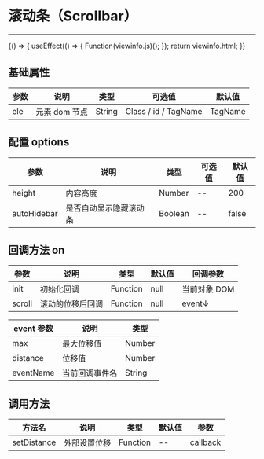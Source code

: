 
# 滚动条（Scrollbar）

---

<Meta title="基础控件/滚动条(Scrollbar)" />

<Canvas>
    <Story
        name="滚动条(Scrollbar)"
        height="150px"
        parameters={{
            docs: { source: { code: `${viewinfo.html}${viewinfo.js}` } },
        }}
    >
        {() => {
            useEffect(() => {
                Function(viewinfo.js)();
            });
            return viewinfo.html;
        }}
    </Story>
</Canvas>

## 基础属性

| 参数 | 说明          | 类型   | 可选值               | 默认值  |
| ---- | ------------- | ------ | -------------------- | ------- |
| ele  | 元素 dom 节点 | String | Class / id / TagName | TagName |

## 配置 options

| 参数        | 说明                   | 类型    | 可选值 | 默认值 |
| ----------- | ---------------------- | ------- | ------ | ------ |
| height      | 内容高度               | Number  | --     | 200    |
| autoHidebar | 是否自动显示隐藏滚动条 | Boolean | --     | false  |

## 回调方法 on

| 参数   | 说明             | 类型     | 默认值 | 回调参数     |
| ------ | ---------------- | -------- | ------ | ------------ |
| init   | 初始化回调       | Function | null   | 当前对象 DOM |
| scroll | 滚动的位移后回调 | Function | null   | event↓       |

| event 参数 | 说明           | 类型   |
| ---------- | -------------- | ------ |
| max        | 最大位移值     | Number |
| distance   | 位移值         | Number |
| eventName  | 当前回调事件名 | String |

## 调用方法

| 方法名      | 说明         | 类型     | 默认值 | 参数     |
| ----------- | ------------ | -------- | ------ | -------- |
| setDistance | 外部设置位移 | Function | --     | callback |
